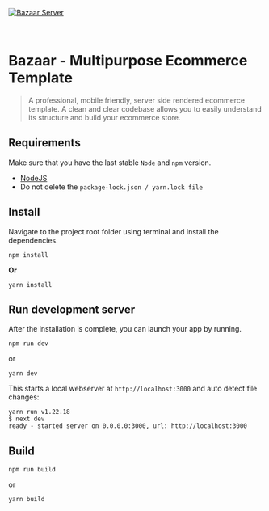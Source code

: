 [![Bazaar Server](https://ui-lib.com/wp-content/uploads/2023/10/bazaar-server.jpg 'Get Bazaar Server Solution')](https://getbazaar.io/)

<br />

# Bazaar - Multipurpose Ecommerce Template

> A professional, mobile friendly, server side rendered ecommerce template. A clean and clear codebase allows you to easily understand its structure and build your ecommerce store.

## Requirements

Make sure that you have the last stable `Node` and `npm` version.

- [NodeJS](https://nodejs.org/en/download/)
- Do not delete the `package-lock.json / yarn.lock file`

## Install

Navigate to the project root folder using terminal and install the dependencies.

```shell copy
npm install
```

**Or**

```shell copy
yarn install
```

## Run development server

After the installation is complete, you can launch your app by running.

```shell copy
npm run dev
```

or

```shell copy
yarn dev
```

This starts a local webserver at `http://localhost:3000` and auto detect file changes:

```shell
yarn run v1.22.18
$ next dev
ready - started server on 0.0.0.0:3000, url: http://localhost:3000
```

## Build

```shell
npm run build
```

or

```shell
yarn build
```
